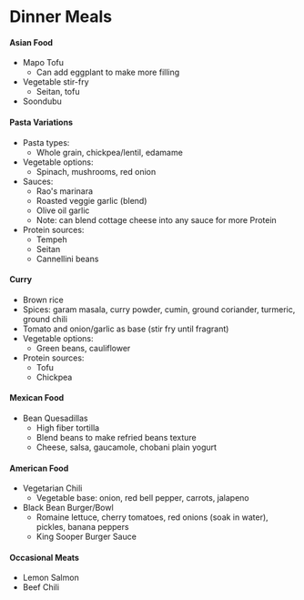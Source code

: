 # Dinner Meals

#### Asian Food
- Mapo Tofu
  - Can add eggplant to make more filling
- Vegetable stir-fry
  - Seitan, tofu
- Soondubu

#### Pasta Variations 
- Pasta types:
  - Whole grain, chickpea/lentil, edamame
- Vegetable options:
  - Spinach, mushrooms, red onion
- Sauces:
  - Rao's marinara
  - Roasted veggie garlic (blend)
  - Olive oil garlic
  - Note: can blend cottage cheese into any sauce for more Protein
- Protein sources:
  - Tempeh 
  - Seitan
  - Cannellini beans

#### Curry
- Brown rice
- Spices: garam masala, curry powder, cumin, ground coriander, turmeric, ground chili
- Tomato and onion/garlic as base (stir fry until fragrant)
- Vegetable options:
  - Green beans, cauliflower
- Protein sources:
  - Tofu
  - Chickpea

#### Mexican Food
- Bean Quesadillas
  - High fiber tortilla
  - Blend beans to make refried beans texture
  - Cheese, salsa, gaucamole, chobani plain yogurt

#### American Food
- Vegetarian Chili
  - Vegetable base: onion, red bell pepper, carrots, jalapeno
- Black Bean Burger/Bowl
  - Romaine lettuce, cherry tomatoes, red onions (soak in water), pickles, banana peppers
  - King Sooper Burger Sauce

#### Occasional Meats
- Lemon Salmon
- Beef Chili